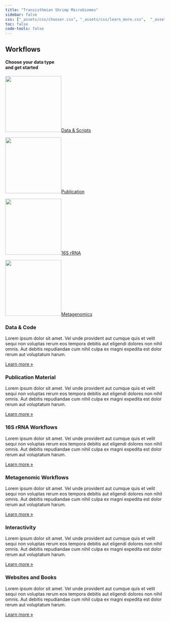 ```yaml
---
title: "Transisthmian Shrimp Microbiomes"
sidebar: false
css: ["_assets/css/chooser.css", "_assets/css/learn_more.css",  "_assets/css/styles.css"]
toc: false
code-tools: false
---
```




::: {.grid .step .column-page-right}
::: {.g-col-lg-3 .g-col-12}
## Workflows

#### Choose your data type<br/>and get started{.fw-light}
:::

::: {.tool .g-col-lg-9 .g-col-12}

<a href="docs/data/index.html" role="button" class="btn btn-outline-light">
![](images/data_code.png){width="177" fig-alt="Data-code logo."}Data & Scripts
</a>

<a href="docs/pub/index.html" role="button" class="btn btn-outline-light">
![](images/pub.png){width="177" fig-alt="Pub logo."}Publication
</a>

<a href="docs/ssu-workflows/index.html" role="button" class="btn btn-outline-light">
![](images/16s_rrna.png){width="177" fig-alt="16S logo."}16S rRNA
</a>

<a href="docs/mg-workflows/index.html" role="button" class="btn btn-outline-light">
![](images/metagenomic.png){width="177" fig-alt="Metagenomic logo."}Metagenomics
</a>

:::
:::


::: {.content-block}
::: {.features}

::: {.feature}
### Data & Code
Lorem ipsum dolor sit amet. Vel unde provident aut cumque quis et velit sequi non voluptas rerum eos tempora debitis aut eligendi dolores non nihil omnis. Aut debitis repudiandae cum nihil culpa ex magni expedita est dolor rerum aut voluptatum harum.

::: {.learn-more}
[Learn more »](docs/data/index.qmd)
:::
:::

::: {.feature}
### Publication Material
Lorem ipsum dolor sit amet. Vel unde provident aut cumque quis et velit sequi non voluptas rerum eos tempora debitis aut eligendi dolores non nihil omnis. Aut debitis repudiandae cum nihil culpa ex magni expedita est dolor rerum aut voluptatum harum.

::: {.learn-more}
[Learn more »](docs/pub/index.qmd)

:::
:::

::: {.feature}
### 16S rRNA Workflows
Lorem ipsum dolor sit amet. Vel unde provident aut cumque quis et velit sequi non voluptas rerum eos tempora debitis aut eligendi dolores non nihil omnis. Aut debitis repudiandae cum nihil culpa ex magni expedita est dolor rerum aut voluptatum harum.


::: {.learn-more}
[Learn more »](/docs/ssu-workflows/index.qmd)
:::
:::

::: {.feature}
### Metagenomic Workflows
Lorem ipsum dolor sit amet. Vel unde provident aut cumque quis et velit sequi non voluptas rerum eos tempora debitis aut eligendi dolores non nihil omnis. Aut debitis repudiandae cum nihil culpa ex magni expedita est dolor rerum aut voluptatum harum.


::: {.learn-more}
[Learn more »](/docs/mg-workflows/index.qmd)
:::
:::

::: {.feature}
### Interactivity
Lorem ipsum dolor sit amet. Vel unde provident aut cumque quis et velit sequi non voluptas rerum eos tempora debitis aut eligendi dolores non nihil omnis. Aut debitis repudiandae cum nihil culpa ex magni expedita est dolor rerum aut voluptatum harum.

::: {.learn-more}
[Learn more »](/docs/interactive/)
:::
:::

::: {.feature}
### Websites and Books
Lorem ipsum dolor sit amet. Vel unde provident aut cumque quis et velit sequi non voluptas rerum eos tempora debitis aut eligendi dolores non nihil omnis. Aut debitis repudiandae cum nihil culpa ex magni expedita est dolor rerum aut voluptatum harum.


::: {.learn-more}
[Learn more »](/docs/websites/)
:::
:::

:::
:::
